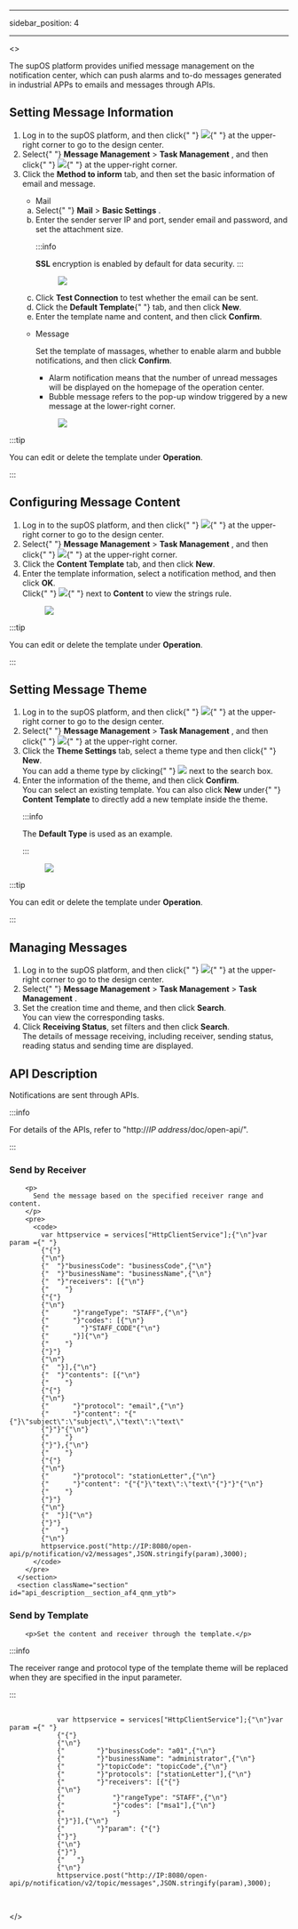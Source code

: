
---
sidebar_position: 4

---

<>
  <div>
    <p>
      The supOS platform provides unified message management on the notification
      center, which can push alarms and to-do messages generated in industrial
      APPs to emails and messages through APIs.
    </p>
  </div>
  <article
    className="nested2"
    aria-labelledby="ariaid-title4"
    id="message_type"
  >

## Setting Message Information

<div>
      <section id="message_type__steps_ul2_bwl_ytb">
        <ol className="display" id="message_type__steps_ul2_bwl_ytb">
          <li className="stepexpand">
            <span>
              Log in to the supOS platform, and then click{" "}
              <img id="message_type__image_stf_xfd_ytb" src="https://wordpressfreezonex.oss-cn-hangzhou.aliyuncs.com/platform/7.png" />{" "}
              at the upper-right corner to go to the design center.
            </span>
          </li>
          <li className="stepexpand">
            <span>
              Select{" "}
              <span className="menucascade">
                <strong>Message Management</strong> > <strong>Task Management</strong>
              </span>
              , and then click{" "}
              <img
                id="message_type__image_bvy_dwl_ytb"
                src="https://wordpressfreezonex.oss-cn-hangzhou.aliyuncs.com/platform/38.png"
              />{" "}
              at the upper-right corner.
            </span>
          </li>
          <li className="stepexpand">
            <span>
              Click the <strong>Method to inform</strong> tab,
              and then set the basic information of email and message.
            </span>
            <div>
              <ul id="message_type__ul_yhv_hwl_ytb">
                <li>Mail</li>
              </ul>
            </div>
            <ol type="a" id="message_type__substeps_sbq_3wl_ytb">
              <li className="substepexpand">
                <span>
                  Select{" "}
                  <span className="menucascade">
                    <strong>Mail</strong> > <strong>Basic Settings</strong>
                  </span>
                  .
                </span>
              </li>
              <li className="substepexpand">
                <span>
                  Enter the sender server IP and port, sender email and
                  password, and set the attachment size.
                </span>
                <div>

:::info


<strong>SSL</strong> encryption is enabled
                    by default for data security.
:::

</div>
                <div>
                  <figure
                    className="fignone"
                    id="message_type__fig_i1q_mvk_ytb"
                  >
<img
                      id="message_type__image_j1q_mvk_ytb"
                      src="https://wordpressfreezonex.oss-cn-hangzhou.aliyuncs.com/platform/39.png"
                    />
                  </figure>
                </div>
              </li>
              <li className="substepexpand">
                <span>
                  Click <strong>Test Connection</strong> to
                  test whether the email can be sent.
                </span>
              </li>
              <li className="substepexpand">
                <span>
                  Click the <strong>Default Template</strong>{" "}
                  tab, and then click <strong>New</strong>.
                </span>
              </li>
              <li className="substepexpand">
                <span>
                  Enter the template name and content, and then click <strong>Confirm</strong>.
                </span>
              </li>
            </ol>
            <div>
              <ul id="message_type__ul_ibj_bxl_ytb">
                <li>
                  Message
                  <p>
                    Set the template of massages, whether to enable alarm and
                    bubble notifications, and then click <strong>Confirm</strong>.
                  </p>
                  <ul id="message_type__ul_ff5_nyl_ytb">
                    <li>
                      Alarm notification means that the number of unread
                      messages will be displayed on the homepage of the
                      operation center.
                    </li>
                    <li>
                      Bubble message refers to the pop-up window triggered by a
                      new message at the lower-right corner.
                    </li>
                  </ul>
                  <figure
                    className="fignone"
                    id="message_type__fig_jnq_zxl_ytb"
                  >
<img
                      id="message_type__image_p1n_zxl_ytb"
                      src="https://wordpressfreezonex.oss-cn-hangzhou.aliyuncs.com/platform/40.png"
                    />
                  </figure>
                </li>
              </ul>
            </div>
          </li>
        </ol>
      </section>
    </div>
  </article>


:::tip

You can edit or delete the template under <strong>Operation</strong>.

:::


  <article
    className="nested2"
    aria-labelledby="ariaid-title5"
    id="configuring_message_content"
  >

## Configuring Message Content

<div>
      <section>
        <ol className="display">
          <li className="stepexpand">
            <span>
              Log in to the supOS platform, and then click{" "}
              <img
                id="configuring_message_content__image_stf_xfd_ytb"
                src="https://wordpressfreezonex.oss-cn-hangzhou.aliyuncs.com/platform/7.png"
              />{" "}
              at the upper-right corner to go to the design center.
            </span>
          </li>
          <li className="stepexpand">
            <span>
              Select{" "}
              <span className="menucascade">
                <strong>Message Management</strong> > <strong>Task Management</strong>
              </span>
              , and then click{" "}
              <img
                id="configuring_message_content__image_bvy_dwl_ytb"
                src="https://wordpressfreezonex.oss-cn-hangzhou.aliyuncs.com/platform/38.png"
              />{" "}
              at the upper-right corner.
            </span>
          </li>
          <li className="stepexpand">
            <span>
              Click the <strong>Content Template</strong> tab,
              and then click <strong>New</strong>.
            </span>
          </li>
          <li className="stepexpand">
            <span>
              Enter the template information, select a notification method, and then click <strong>OK</strong>.
            </span>
            <div>
              Click{" "}
              <img
                id="configuring_message_content__image_ozm_13m_ytb"
                src="https://wordpressfreezonex.oss-cn-hangzhou.aliyuncs.com/platform/42.png"
              />{" "}
              next to <strong>Content</strong> to view the strings
              rule.
            </div>
            <div>
              <figure
                className="fignone"
                id="configuring_message_content__fig_i1q_mvk_ytb"
              >
<img
                  id="configuring_message_content__image_j1q_mvk_ytb"
                  src="https://wordpressfreezonex.oss-cn-hangzhou.aliyuncs.com/platform/41.png"
                />
              </figure>
            </div>
          </li>
        </ol>
      </section>



</div>
  </article>


:::tip

You can edit or delete the template under <strong>Operation</strong>.

:::

<article
    className="nested2"
    aria-labelledby="ariaid-title6"
    id="setting_message_theme">

## Setting Message Theme

<div>
      <section>
        <ol className="display">
          <li className="stepexpand">
            <span>
              Log in to the supOS platform, and then click{" "}
              <img
                id="setting_message_theme__image_stf_xfd_ytb"
                src="https://wordpressfreezonex.oss-cn-hangzhou.aliyuncs.com/platform/7.png"
              />{" "}
              at the upper-right corner to go to the design center.
            </span>
          </li>
          <li className="stepexpand">
            <span>
              Select{" "}
              <span className="menucascade">
                <strong>Message Management</strong> > <strong>Task Management</strong>
              </span>
              , and then click{" "}
              <img
                id="setting_message_theme__image_bvy_dwl_ytb"
                src="https://wordpressfreezonex.oss-cn-hangzhou.aliyuncs.com/platform/38.png"
              />{" "}
              at the upper-right corner.
            </span>
          </li>
          <li className="stepexpand">
            <span>
              Click the <strong>Theme Settings</strong> tab,
              select a theme type and then click{" "}
              <strong>New</strong>.
            </span>
            <div>
              You can add a theme type by clicking{" "}
              <img
                id="setting_message_theme__image_vt4_wkm_ytb"
                src="https://wordpressfreezonex.oss-cn-hangzhou.aliyuncs.com/platform/28.png"
              />
              next to the search box.
            </div>
          </li>
          <li className="stepexpand">
            <span>
              Enter the information of the theme, and then click <strong>Confirm</strong>.
            </span>
            <div>
              You can select an existing template. You can also click <strong>New</strong> under{" "}
              <strong>Content Template</strong> to directly
              add a new template inside the theme.


:::info

The <strong>Default Type</strong> is used as an example.

:::

</div>
            <div>
              <figure
                className="fignone"
                id="setting_message_theme__fig_i1q_mvk_ytb"
              >
<img
                  id="setting_message_theme__image_j1q_mvk_ytb"
                  src="https://wordpressfreezonex.oss-cn-hangzhou.aliyuncs.com/platform/43.png"
                />
              </figure>
            </div>
          </li>
        </ol>
      </section>
    </div>
  </article>


:::tip

You can edit or delete the template under <strong>Operation</strong>.

:::


<article
    className="nested2"
    aria-labelledby="ariaid-title7"
    id="managing_messages"
  >

## Managing Messages

<div>
      <section>
        <ol>
          <li className="stepexpand">
            <span>
              Log in to the supOS platform, and then click{" "}
              <img
                id="managing_messages__image_stf_xfd_ytb"
                src="https://wordpressfreezonex.oss-cn-hangzhou.aliyuncs.com/platform/7.png"
              />{" "}
              at the upper-right corner to go to the design center.
            </span>
          </li>
          <li className="stepexpand">
            <span>
              Select{" "}
              <span className="menucascade">
                <strong>Message Management</strong> > <strong>Task Management</strong> > <strong>Task Management</strong>
              </span>
              .
            </span>
          </li>
          <li className="stepexpand">
            <span>
              Set the creation time and theme, and then click <strong>Search</strong>.
            </span>
            <div>You can view the corresponding tasks.</div>
          </li>
          <li className="stepexpand">
            <span>
              Click <strong>Receiving Status</strong>, set
              filters and then click <strong>Search</strong>.
            </span>
            <div>
              The details of message receiving, including receiver, sending
              status, reading status and sending time are displayed.
            </div>
          </li>
        </ol>
      </section>
    </div>
  </article>
  <article
    className="nested2"
    aria-labelledby="ariaid-title8"
    id="api_description"
  >

## API Description

<div>
      <p>Notifications are sent through APIs.</p>

      
:::info

For details of the APIs, refer to "http://<em>IP address</em>/doc/open-api/".

:::


<section className="section" id="api_description__section_h3s_snm_ytb">

### Send by Receiver
        <p>
          Send the message based on the specified receiver range and content.
        </p>
        <pre>
          <code>
            var httpservice = services["HttpClientService"];{"\n"}var param ={" "}
            {"{"}
            {"\n"}
            {"  "}"businessCode": "businessCode",{"\n"}
            {"  "}"businessName": "businessName",{"\n"}
            {"  "}"receivers": [{"\n"}
            {"    "}
            {"{"}
            {"\n"}
            {"      "}"rangeType": "STAFF",{"\n"}
            {"      "}"codes": [{"\n"}
            {"        "}"STAFF_CODE"{"\n"}
            {"      "}]{"\n"}
            {"    "}
            {"}"}
            {"\n"}
            {"  "}],{"\n"}
            {"  "}"contents": [{"\n"}
            {"    "}
            {"{"}
            {"\n"}
            {"      "}"protocol": "email",{"\n"}
            {"      "}"content": "{"{"}\"subject\":\"subject\",\"text\":\"text\"
            {"}"}"{"\n"}
            {"    "}
            {"}"},{"\n"}
            {"    "}
            {"{"}
            {"\n"}
            {"      "}"protocol": "stationLetter",{"\n"}
            {"      "}"content": "{"{"}\"text\":\"text\"{"}"}"{"\n"}
            {"    "}
            {"}"}
            {"\n"}
            {"  "}]{"\n"}
            {"}"}
            {"   "}
            {"\n"}
            httpservice.post("http://IP:8080/open-api/p/notification/v2/messages",JSON.stringify(param),3000);
          </code>
        </pre>
      </section>
      <section className="section" id="api_description__section_af4_qnm_ytb">

### Send by Template
        <p>Set the content and receiver through the template.</p>
</section>
    </div>
  </article>

:::info

The receiver range and
          protocol type of the template theme will be replaced when they are
          specified in the input parameter.

:::


<pre>
          <code>
            var httpservice = services["HttpClientService"];{"\n"}var param ={" "}
            {"{"}
            {"\n"}
            {"        "}"businessCode": "a01",{"\n"}
            {"        "}"businessName": "administrator",{"\n"}
            {"        "}"topicCode": "topicCode",{"\n"}
            {"        "}"protocols": ["stationLetter"],{"\n"}
            {"        "}"receivers": [{"{"}
            {"\n"}
            {"            "}"rangeType": "STAFF",{"\n"}
            {"            "}"codes": ["msa1"],{"\n"}
            {"            "}
            {"}"}],{"\n"}
            {"        "}"param": {"{"}
            {"}"}
            {"\n"}
            {"}"}
            {"   "}
            {"\n"}
            httpservice.post("http://IP:8080/open-api/p/notification/v2/topic/messages",JSON.stringify(param),3000);
          </code>
        </pre>
</>
